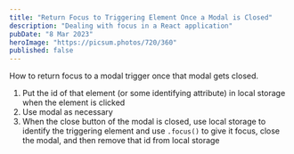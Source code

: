 ```yaml
---
title: "Return Focus to Triggering Element Once a Modal is Closed"
description: "Dealing with focus in a React application"
pubDate: "8 Mar 2023"
heroImage: "https://picsum.photos/720/360"
published: false
---
```


How to return focus to a modal trigger once that modal gets closed.

1. Put the id of that element (or some identifying attribute) in local storage when the element is clicked
2. Use modal as necessary
3. When the close button of the modal is closed, use local storage to identify the triggering element and use `.focus()` to give it focus, close the modal, and then remove that id from local storage
